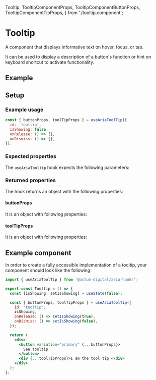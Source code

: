   Tooltip,
  TooltipComponentProps,
  TooltipComponentButtonProps,
  TooltipComponentTipProps,
} from './tooltip.component';

<Meta title="Aria Component/Tooltip" />

# Tooltip

A component that displays informative text on hover, focus, or tap.

It can be used to display a description of a button's function or hint on keyboard shortcut to activate functionality.

## Example

<Canvas>
  <Tooltip />
</Canvas>

## Setup

### Example usage

```js
const { buttonProps, toolTipProps } = useAriaToolTip({
  id: 'tooltip',
  isShowing: false,
  onRelease: () => {},
  onDismiss: () => {},
});
```

### Expected properties

The `useAriaTooltip` hook expects the following parameters:

<ArgsTable of={TooltipComponentProps} sort="requiredFirst" />

### Returned properties

The hook returns an object with the following properties:

#### buttonProps

It is an object with following properties:

<ArgsTable of={TooltipComponentButtonProps} />

#### toolTipProps

It is an object with following properties:

<ArgsTable of={TooltipComponentTipProps} />

## Example component

In order to create a fully accessible implementation of a tooltip, your component should look like the following:

```jsx
import { useAriaToolTip } from '@actum-digital/aria-hooks';

export const Tooltip = () => {
  const [isShowing, setIsShowing] = useState(false);

  const { buttonProps, toolTipProps } = useAriaToolTip({
    id: 'tooltip',
    isShowing,
    onRelease: () => setIsShowing(true),
    onDismiss: () => setIsShowing(false),
  });

  return (
    <div>
      <button variation="primary" {...buttonProps}>
        See tooltip
      </button>
      <div {...toolTipProps}>I am the tool tip </div>
    </div>
  );
};
```
